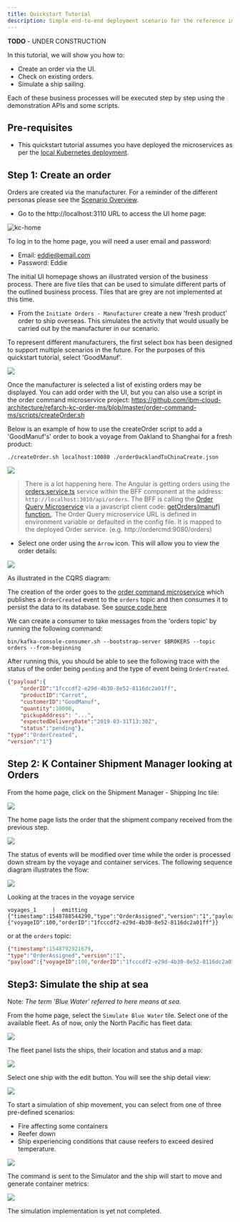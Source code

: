 ```yaml
---
title: Quickstart Tutorial
description: Simple end-to-end deployment scenario for the reference implementation
---
```


<InlineNotification kind="warning"><strong>TODO</strong> - UNDER CONSTRUCTION</InlineNotification>

In this tutorial, we will show you how to:

- Create an order via the UI.
- Check on existing orders.
- Simulate a ship sailing.

Each of these business processes will be executed step by step using the demonstration APIs and some scripts.

## Pre-requisites

- This quickstart tutorial assumes you have deployed the microservices as per the [local Kubernetes deployment](https://github.com/ibm-cloud-architecture/refarch-kc/tree/master/scripts/localk8s).


## Step 1: Create an order

Orders are created via the manufacturer. For a reminder of the different personas please see the [Scenario Overview](https://ibm-cloud-architecture.github.io/refarch-kc/business-scenario/scenario-overview/). 

* Go to the http://localhost:3110 URL to access the UI home page:

![kc-home](kc-home.png)

To log in to the home page, you will need a user email and password:

- Email: eddie@email.com
- Password: Eddie

The initial UI homepage shows an illustrated version of the business process. There are five tiles that can be used to simulate different parts of the outlined business process. Tiles that are grey are not implemented at this time. 

* From the `Initiate Orders - Manufacturer` create a new 'fresh product' order to ship overseas. This simulates the activity that would usually be carried out by the manufacturer in our scenario.

To represent different manufacturers, the first select box has been designed to support multiple scenarios in the future. For the purposes of this quickstart tutorial, select 'GoodManuf'.

![](kc-manuf-select.png)

Once the manufacturer is selected a list of existing orders may be displayed. You can add order with the UI, but you can also use a script in the order command microservice project: https://github.com/ibm-cloud-architecture/refarch-kc-order-ms/blob/master/order-command-ms/scripts/createOrder.sh

Below is an example of how to use the createOrder script to add a 'GoodManuf's' order to book a voyage from Oakland to Shanghai for a fresh product:
```
./createOrder.sh localhost:10080 ./orderOacklandToChinaCreate.json

```

![](kc-orders.png)

> There is a lot happening here. The Angular is getting orders using the [orders.service.ts](https://github.com/ibm-cloud-architecture/refarch-kc-ui/blob/master/ui/src/app/features/orders/orders.service.ts) service within the BFF component at the address: `http://localhost:3010/api/orders`.
The BFF is calling the [Order Query Microservice](https://github.com/ibm-cloud-architecture/refarch-kc-order-ms/tree/master/order-query-ms) via a javascript client code: [getOrders(manuf) function.](https://github.com/ibm-cloud-architecture/refarch-kc-ui/blob/4b9d7d1241eaeeaee7fc01247a35b696f0b6d5b2/server/routes/OrderClient.ts#L12-L25). The Order Query microservice URL is defined in environment variable or defaulted in the config file. It is mapped to the deployed Order service. (e.g. http://ordercmd:9080/orders)

* Select one order using the `Arrow` icon. This will allow you to view the order details:

![](kc-order.png)

As illustrated in the CQRS diagram:

The creation of the order goes to the [order command microservice](https://github.com/ibm-cloud-architecture/refarch-kc-order-ms/tree/master/order-command-ms) which publishes a `OrderCreated` event to the `orders` topic and then consumes it to persist the data to its database. See [source code here](https://github.com/ibm-cloud-architecture/refarch-kc-order-ms/blob/6de424c443c05262ae013620f5f11b4a1b2e6f90/order-command-ms/src/main/java/ibm/labs/kc/order/command/service/OrderCRUDService.java#L51-L74)


We can create a consumer to take messages from the 'orders topic' by running the following command:

```bin/kafka-console-consumer.sh --bootstrap-server $BROKERS --topic orders --from-beginning```

After running this, you should be able to see the following trace with the status of the order being `pending` and the type of event being `OrderCreated`.

```json
{"payload":{
    "orderID":"1fcccdf2-e29d-4b30-8e52-8116dc2a01ff",
    "productID":"Carrot",
    "customerID":"GoodManuf",
    "quantity":10000,
    "pickupAddress": "...",
    "expectedDeliveryDate":"2019-03-31T13:30Z",
    "status":"pending"},
"type":"OrderCreated",
"version":"1"}

```

## Step 2: K Container Shipment Manager looking at Orders

From the home page, click on the Shipment Manager - Shipping Inc tile:

![](shipment-inc.png)

The home page lists the order that the shipment company received from the previous step. 

![](kc-shipment-home.png)

The status of events will be modified over time while the order is processed down stream by the voyage and container services. The following sequence diagram illustrates the flow:

![](kc-order-seq-diag.png)

Looking at the traces in the voyage service
```
voyages_1     |  emitting {"timestamp":1548788544290,"type":"OrderAssigned","version":"1","payload":{"voyageID":100,"orderID":"1fcccdf2-e29d-4b30-8e52-8116dc2a01ff"}}
```

or at the `orders` topic:

```json
{"timestamp":1548792921679,
"type":"OrderAssigned","version":"1",
"payload":{"voyageID":100,"orderID":"1fcccdf2-e29d-4b30-8e52-8116dc2a01ff"}}

```

## Step3: Simulate the ship at sea

Note: *The term 'Blue Water' referred to here means at sea.*

From the home page, select the `Simulate Blue Water` tile. Select one of the available fleet. As of now, only the North Pacific has fleet data:

![](kc-fleet-select.png)

The fleet panel lists the ships, their location and status and a map:

![](kc-fleet-home.png)

Select one ship with the edit button. You will see the ship detail view:

![](kc-ship-detail.png)

To start a simulation of ship movement, you can select from one of three pre-defined scenarios:

* Fire affecting some containers
* Reefer down
* Ship experiencing conditions that cause reefers to exceed desired temperature. 

![](kc-ship-scenarios.png)

The command is sent to the Simulator and the ship will start to move and generate container metrics:

![](boat-with-issues.png)

The simulation implementation is yet not completed.
